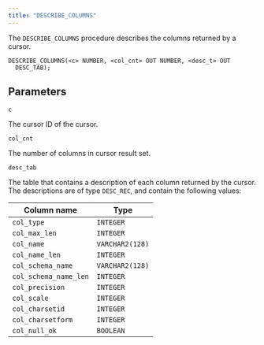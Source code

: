 ```yaml
---
title: "DESCRIBE_COLUMNS"
---
```


The `DESCRIBE_COLUMNS` procedure describes the columns returned by a cursor.

```text
DESCRIBE_COLUMNS(<c> NUMBER, <col_cnt> OUT NUMBER, <desc_t> OUT
  DESC_TAB);
```

## Parameters

`c`

 The cursor ID of the cursor.

`col_cnt`

 The number of columns in cursor result set.

`desc_tab`

 The table that contains a description of each column returned by the cursor. The descriptions are of type `DESC_REC`, and contain the following values:

| Column name           | Type            |
| --------------------- | --------------- |
| `col_type`            | `INTEGER`       |
| `col_max_len`         | `INTEGER`       |
| `col_name`            | `VARCHAR2(128)` |
| `col_name_len`        | `INTEGER`       |
| `col_schema_name`     | `VARCHAR2(128)` |
| `col_schema_name_len` | `INTEGER`       |
| `col_precision`       | `INTEGER`       |
| `col_scale`           | `INTEGER`       |
| `col_charsetid`       | `INTEGER`       |
| `col_charsetform`     | `INTEGER`       |
| `col_null_ok`         | `BOOLEAN`       |
